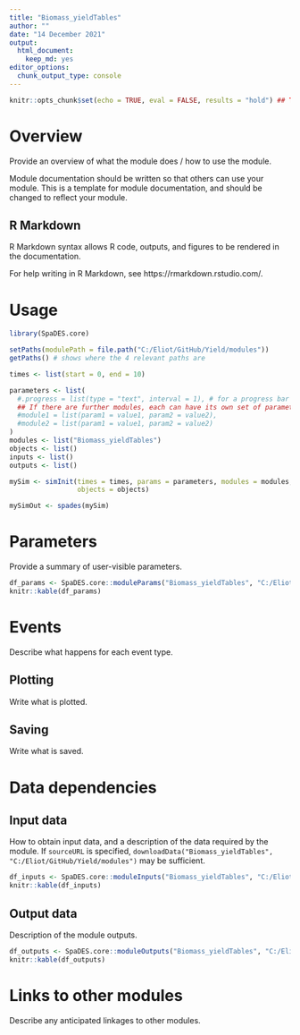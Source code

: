 ```yaml
---
title: "Biomass_yieldTables"
author: ""
date: "14 December 2021"
output:
  html_document:
    keep_md: yes
editor_options:
  chunk_output_type: console
---
```


```r
knitr::opts_chunk$set(echo = TRUE, eval = FALSE, results = "hold") ## TODO: use 'eval = TRUE'
```

# Overview

Provide an overview of what the module does / how to use the module.

Module documentation should be written so that others can use your module.
This is a template for module documentation, and should be changed to reflect your module.

## R Markdown

R Markdown syntax allows R code, outputs, and figures to be rendered in the documentation.

For help writing in R Markdown, see https://rmarkdown.rstudio.com/.

# Usage

```r
library(SpaDES.core)

setPaths(modulePath = file.path("C:/Eliot/GitHub/Yield/modules"))
getPaths() # shows where the 4 relevant paths are

times <- list(start = 0, end = 10)

parameters <- list(
  #.progress = list(type = "text", interval = 1), # for a progress bar
  ## If there are further modules, each can have its own set of parameters:
  #module1 = list(param1 = value1, param2 = value2),
  #module2 = list(param1 = value1, param2 = value2)
)
modules <- list("Biomass_yieldTables")
objects <- list()
inputs <- list()
outputs <- list()

mySim <- simInit(times = times, params = parameters, modules = modules,
                 objects = objects)

mySimOut <- spades(mySim)
```

# Parameters

Provide a summary of user-visible parameters.

```r
df_params <- SpaDES.core::moduleParams("Biomass_yieldTables", "C:/Eliot/GitHub/Yield/modules")
knitr::kable(df_params)
```

# Events

Describe what happens for each event type.

## Plotting

Write what is plotted.

## Saving

Write what is saved.

# Data dependencies

## Input data

How to obtain input data, and a description of the data required by the module.
If `sourceURL` is specified, `downloadData("Biomass_yieldTables", "C:/Eliot/GitHub/Yield/modules")` may be sufficient.

```r
df_inputs <- SpaDES.core::moduleInputs("Biomass_yieldTables", "C:/Eliot/GitHub/Yield/modules")
knitr::kable(df_inputs)
```

## Output data

Description of the module outputs.

```r
df_outputs <- SpaDES.core::moduleOutputs("Biomass_yieldTables", "C:/Eliot/GitHub/Yield/modules")
knitr::kable(df_outputs)
```

# Links to other modules

Describe any anticipated linkages to other modules.
